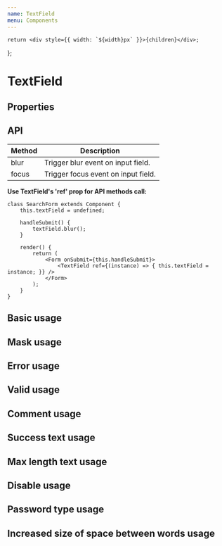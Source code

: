 ```yaml
---
name: TextField
menu: Components
---
```



    return <div style={{ width: `${width}px` }}>{children}</div>;
};

# TextField

## Properties

<Props of={TextField} />

## API

| Method | Description                         |
| ------ | ----------------------------------- |
| blur   | Trigger blur event on input field.  |
| focus  | Trigger focus event on input field. |

**Use TextField's 'ref' prop for API methods call:**

```
class SearchForm extends Component {
    this.textField = undefined;

    handleSubmit() {
        textField.blur();
    }

    render() {
        return (
            <Form onSubmit={this.handleSubmit}>
                <TextField ref={(instance) => { this.textField = instance; }} />
            </Form>
        );
    }
}
```

## Basic usage

<Playground wrapper={wrapper()}>
    <TextField name="name" />
</Playground>

## Mask usage

<Playground wrapper={wrapper()}>
    <TextField
        placeholder="+7 (999) 999-99-99"
        mask="+7 (999) 999-99-99"
        maskChar="_"
        label="Phone number"
        id="2"
    />
</Playground>

## Error usage

<Playground wrapper={wrapper()}>
    <TextField error={true} noticeText="Name is required" />
</Playground>

## Valid usage

<Playground wrapper={wrapper()}>
    <TextField valid={true} />
</Playground>

## Comment usage

<Playground wrapper={wrapper()}>
    <TextField commentText="Comment" />
</Playground>

## Success text usage

<Playground wrapper={wrapper()}>
    <TextField successText="Field is correct" />
</Playground>

## Max length text usage

<Playground wrapper={wrapper()}>
    <TextField maxLength={10} />
</Playground>

## Disable usage

<Playground wrapper={wrapper()}>
    <TextField disabled={true} />
</Playground>

## Password type usage

<Playground wrapper={wrapper()}>
    <TextField name="name" placeholder="password" type="password" />
</Playground>

## Increased size of space between words usage

<Playground wrapper={wrapper()}>
    <TextField bigSpace={true} />
</Playground>
